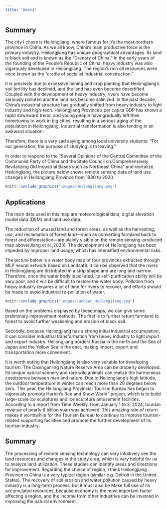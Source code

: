 ```yaml
---
title: "Week4"
---
```


## Summary

The city I chose is Heilongjiang, where famous for it's the most northern province in China. As we all know, China's main productive force is the primary industry. Heilongjiang has unique geographical advantages. Its land is black soil and is known as the "Granary of China." In the early years of the founding of the People's Republic of China, heavy industry was also vigorously developed in Heilongjiang. The region's rich oil resources were once known as the "cradle of socialist industrial construction."

It is precisely due to excessive mining and crop planting that Heilongjiang's soil fertility has declined, and the land has even become desertified. Coupled with the development of heavy industry, rivers have become seriously polluted and the land has become salinized. In the past decade, China's industrial structure has gradually shifted from heavy industry to light industry and high-tech. Heilongjiang Province's per capita GDP has shown a rapid downward trend, and young people have gradually left their hometowns to work in big cities, resulting in a serious aging of the population in Heilongjiang. Industrial transformation is also tending in an awkward situation.

Therefore, there is a very sad saying among local university students: "For our generation, the purpose of studying is to leaving."

In order to respond to the "Several Opinions of the Central Committee of the Communist Party of China and the State Council on Comprehensively Revitalizing Old Industrial Bases such as Northeast China" and revitalize Heilongjiang, the picture below shows remote sensing data of land use changes in Heilongjiang Province from 1980 to 2020.

```r

knitr::include_graphics("images/Heilongjiang.png")
```

## Applications

The main data used in this map are meteorological data, digital elevation model data (DEM) and land use data.

The reduction of unused land and forest areas, as well as the harvesting, use, and reclamation of forest land---such as converting farmland back to forest and afforestation---are plainly visible on the remote sensing-produced map above(Jiang et al.,2023). The development of Heilongjiang has been impeded by improper land usage, which has intensified environmental risks.

The picture below is a water body map of four provinces extracted through MLP neural network based on Landsat8. It can be observed that the rivers in Heilongjiang are distributed in a strip shape and are long and narrow. Therefore, once the water body is polluted, its self-purification ability will be very poor, and it will be difficult to restore the water body. Pollution from heavy industry requires a lot of time for rivers to recover, and efforts should be made to avoid industrial re-pollution of water.

```r

knitr::include_graphics("images/Landsat_Heilongjiang.jpg")
```

Based on the problems displayed by these maps, we can give some preliminary improvement methods. The first is to further return farmland to forest to avoid further weakening and erosion of black soil.

Secondly, because Heilongjiang has a strong initial industrial accumulation, it can consider industrial transformation from heavy industry to light import and export industry. Heilongjiang borders Russia in the north and the Sea of Japan and the Yellow Sea in the east, making import, export and transportation more convenient.

It is worth noting that Heilongjiang is also very suitable for developing tourism. The Daxinganling Nature Reserve Area can be properly developed. Its unique natural scenery and rare wild animals can realize the harmonious coexistence between man and nature. Due to Heilongjiang's high latitude, the outdoor temperature in winter can reach more than 20 degrees below zero. This year, the Heilongjiang Provincial Tourism Bureau has begun to vigorously promote Harbin's "Ice and Snow World" project, which is to build large-scale ice sculptures and ice sculpture amusement facilities. According to a report from Time Weekly, from January 1 to 3, 2024, tourism revenue of nearly 6 billion yuan was achieved. This amazing rate of return makes it worthwhile for the Tourism Bureau to continue to improve tourism-related supporting facilities and promote the further development of its tourism industry.

## Summary

The processing of remote sensing technology can very intuitively see the land resources and changes in the study area, which is very helpful for us to analyze land utilization. These studies can identify areas and directions for improvement. Regarding the choice of region, I think Heilongjiang Province in China is a very typical region (similar e.g. Detroit in the United States). The recovery of soil erosion and water pollution caused by heavy industry is a long-term process, but it must also be Make full use of its accumulated resources, because economy is the most important factor affecting a region, and the income from other industries can be invested in improving the natural environment.
